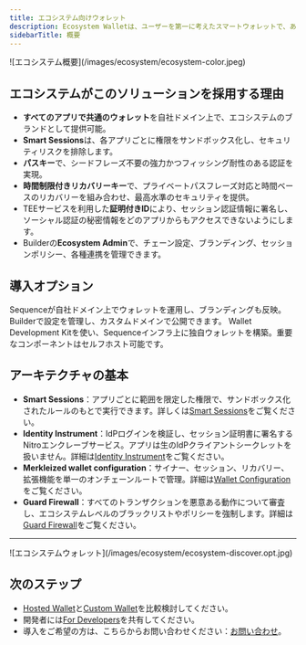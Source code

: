 ```yaml
---
title: エコシステム向けウォレット
description: Ecosystem Walletは、ユーザーを第一に考えたスマートウォレットで、あなたのドメイン上で動作し、すべてのアプリに対応します。パスキー、Smart Sessions、マークル化されたウォレット構成を組み合わせ、高いセキュリティと快適な操作性を両立します。
sidebarTitle: 概要
---
```


<Frame>
  ![エコシステム概要](/images/ecosystem/ecosystem-color.jpeg)
</Frame>

## エコシステムがこのソリューションを採用する理由

- **すべてのアプリで共通のウォレット**を自社ドメイン上で、エコシステムのブランドとして提供可能。
- **Smart Sessions**は、各アプリごとに権限をサンドボックス化し、セキュリティリスクを排除します。
- **パスキー**で、シードフレーズ不要の強力かつフィッシング耐性のある認証を実現。
- **時間制限付きリカバリーキー**で、プライベートパスフレーズ対応と時間ベースのリカバリーを組み合わせ、最高水準のセキュリティを提供。
- TEEサービスを利用した**証明付きID**により、セッション認証情報に署名し、ソーシャル認証の秘密情報をどのアプリからもアクセスできないようにします。
- Builderの**Ecosystem Admin**で、チェーン設定、ブランディング、セッションポリシー、各種連携を管理できます。

## 導入オプション

<CardGroup>
  <Card title="ホステッド ウォレット" href="/solutions/wallets/ecosystems/hosted-wallet">
    Sequenceが自社ドメイン上でウォレットを運用し、ブランディングも反映。Builderで設定を管理し、カスタムドメインで公開できます。
  </Card>

  <Card title="カスタムウォレット" href="/solutions/wallets/ecosystems/custom-wallet">
    Wallet Development Kitを使い、Sequenceインフラ上に独自ウォレットを構築。重要なコンポーネントはセルフホスト可能です。
  </Card>
</CardGroup>

## アーキテクチャの基本

- **Smart Sessions**：アプリごとに範囲を限定した権限で、サンドボックス化されたルールのもとで実行できます。詳しくは[Smart Sessions](/solutions/wallets/ecosystems/smart-sessions)をご覧ください。
- **Identity Instrument**：IdPログインを検証し、セッション証明書に署名するNitroエンクレーブサービス。アプリは生のIdPクライアントシークレットを扱いません。詳細は[Identity Instrument](/solutions/wallets/ecosystems/identity-instrument)をご覧ください。
- **Merkleized wallet configuration**：サイナー、セッション、リカバリー、拡張機能を単一のオンチェーンルートで管理。詳細は[Wallet Configuration](/solutions/wallets/ecosystems/wallet-config)をご覧ください。
- **Guard Firewall**：すべてのトランザクションを悪意ある動作について審査し、エコシステムレベルのブラックリストやポリシーを強制します。詳細は[Guard Firewall](/solutions/wallets/ecosystems/guard-firewall)をご覧ください。

---

<Frame>
  ![エコシステムウォレット](/images/ecosystem/ecosystem-discover.opt.jpg)
</Frame>

## 次のステップ

- [Hosted Wallet](/solutions/wallets/ecosystems/hosted-wallet)と[Custom Wallet](/solutions/wallets/ecosystems/custom-wallet)を比較検討してください。
- 開発者には[For Developers](/solutions/wallets/developers/overview)を共有してください。
- 導入をご希望の方は、こちらからお問い合わせください：[お問い合わせ](https://sequence.xyz/contact)。